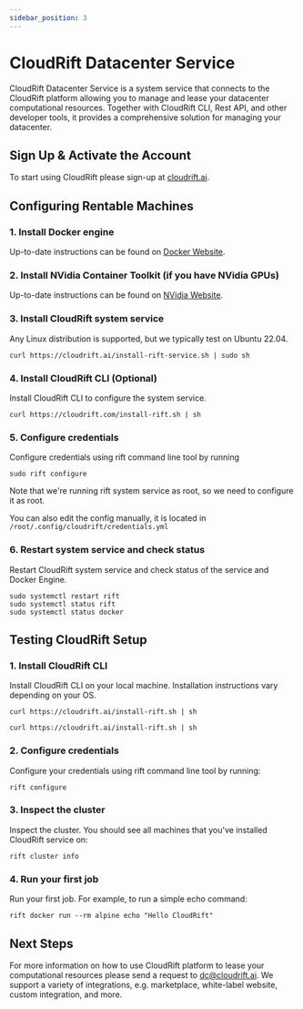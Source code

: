 ```yaml
---
sidebar_position: 3
---
```



# CloudRift Datacenter Service

CloudRift Datacenter Service is a system service that connects to the CloudRift platform allowing
you to manage and lease your datacenter computational resources. Together with CloudRift CLI,
Rest API, and other developer tools, it provides a comprehensive solution for managing your datacenter.

## Sign Up & Activate the Account

To start using CloudRift please sign-up at [cloudrift.ai](https://cloudrift.ai).

## Configuring Rentable Machines

### 1. Install Docker engine

Up-to-date instructions can be found on [Docker Website](https://docs.docker.com/engine/install/debian/).

### 2. Install NVidia Container Toolkit (if you have NVidia GPUs)

Up-to-date instructions can be found on [NVidia Website](https://docs.nvidia.com/datacenter/cloud-native/container-toolkit/latest/install-guide.html).

### 3. Install CloudRift system service

Any Linux distribution is supported, but we typically test on Ubuntu 22.04.

```shell
curl https://cloudrift.ai/install-rift-service.sh | sudo sh
```

### 4. Install CloudRift CLI (Optional)

Install CloudRift CLI to configure the system service.

```shell
curl https://cloudrift.com/install-rift.sh | sh
```

### 5. Configure credentials

Configure credentials using rift command line tool by running

```shell
sudo rift configure
```

Note that we're running rift system service as root, so we need to configure it as root.

You can also edit the config manually, it is located in `/root/.config/cloudrift/credentials.yml`

### 6. Restart system service and check status

Restart CloudRift system service and check status of the service and Docker Engine.

```shell
sudo systemctl restart rift
sudo systemctl status rift
sudo systemctl status docker
```

## Testing CloudRift Setup

### 1. Install CloudRift CLI

Install CloudRift CLI on your local machine. Installation instructions vary depending on your OS.

<Tabs groupId="operating-systems">
  <TabItem value="win" label="Windows">
    <DownloadWindowsInstaller/>
  </TabItem>
  <TabItem value="mac" label="Mac">

  ```shell
  curl https://cloudrift.ai/install-rift.sh | sh
  ```

  </TabItem>
  <TabItem value="linux" label="Linux">

  ```shell
  curl https://cloudrift.ai/install-rift.sh | sh
  ```

  </TabItem>
</Tabs>

### 2. Configure credentials

Configure your credentials using rift command line tool by running:

```shell
rift configure
```

### 3. Inspect the cluster

Inspect the cluster. You should see all machines that you've installed CloudRift service on:

```shell
rift cluster info
```

### 4. Run your first job

Run your first job. For example, to run a simple echo command:

```shell
rift docker run --rm alpine echo "Hello CloudRift"
```

## Next Steps

For more information on how to use CloudRift platform to lease your computational resources
please send a request to <a href="mailto:dc@cloudrift.ai">dc@cloudrift.ai</a>.
We support a variety of integrations, e.g. marketplace, white-label website, custom integration, and more.
